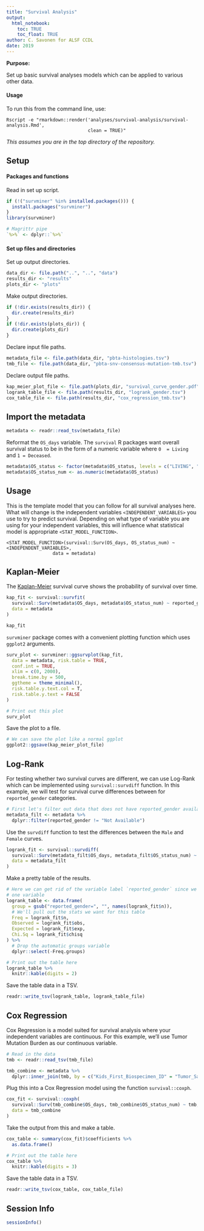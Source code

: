 ```yaml
---
title: "Survival Analysis"
output: 
  html_notebook:
    toc: TRUE
    toc_float: TRUE
author: C. Savonen for ALSF CCDL
date: 2019
---
```


**Purpose:** 

Set up basic survival analyses models which can be applied to various other data. 

#### Usage

To run this from the command line, use:
```
Rscript -e "rmarkdown::render('analyses/survival-analysis/survival-analysis.Rmd', 
                              clean = TRUE)" 
```

_This assumes you are in the top directory of the repository._

## Setup

#### Packages and functions

Read in set up script.

```r
if (!("survminer" %in% installed.packages())) {
  install.packages("survminer")
}
library(survminer)

# Magrittr pipe
`%>%` <- dplyr::`%>%`
```

#### Set up files and directories

Set up output directories. 

```r
data_dir <- file.path("..", "..", "data")
results_dir <- "results"
plots_dir <- "plots"
```

Make output directories.

```r
if (!dir.exists(results_dir)) {
  dir.create(results_dir)
}
if (!dir.exists(plots_dir)) {
  dir.create(plots_dir)
}
```

Declare input file paths. 

```r
metadata_file <- file.path(data_dir, "pbta-histologies.tsv")
tmb_file <- file.path(data_dir, "pbta-snv-consensus-mutation-tmb.tsv")
```

Declare output file paths. 

```r
kap_meier_plot_file <- file.path(plots_dir, "survival_curve_gender.pdf")
logrank_table_file <- file.path(results_dir, "logrank_gender.tsv")
cox_table_file <- file.path(results_dir, "cox_regression_tmb.tsv")
```

## Import the metadata

```r
metadata <- readr::read_tsv(metadata_file)
```

Reformat the `OS_days` variable. 
The `survival` R packages want overall survival status to be in the form of a 
numeric variable where `0  = Living` and `1 = Deceased`. 

```r
metadata$OS_status <- factor(metadata$OS_status, levels = c("LIVING", "DECEASED"))
metadata$OS_status_num <- as.numeric(metadata$OS_status)
```

## Usage 

This is the template model that you can follow for all survival analyses here. 
What will change is the independent variables `<INDEPENDENT_VARIABLES>` you use 
to try to predict survival. 
Depending on what type of variable you are using for your independent variables, 
this will influence what statistical model is appropriate `<STAT_MODEL_FUNCTION>`.

```
<STAT_MODEL_FUNCTION>(survival::Surv(OS_days, OS_status_num) ~ <INDEPENDENT_VARIABLES>,
                 data = metadata)
```

## Kaplan-Meier

The [Kaplan-Meier](https://www.ncbi.nlm.nih.gov/pmc/articles/PMC3059453/) 
survival curve shows the probability of survival over time.

```r
kap_fit <- survival::survfit(
  survival::Surv(metadata$OS_days, metadata$OS_status_num) ~ reported_gender,
  data = metadata
)

kap_fit
```

`survminer` package comes with a convenient plotting function which uses `ggplot2`
arguments. 

```r
surv_plot <- survminer::ggsurvplot(kap_fit,
  data = metadata, risk.table = TRUE,
  conf.int = TRUE,
  xlim = c(0, 2000),
  break.time.by = 500,
  ggtheme = theme_minimal(),
  risk.table.y.text.col = T,
  risk.table.y.text = FALSE
)

# Print out this plot
surv_plot
```

Save the plot to a file. 

```r
# We can save the plot like a normal ggplot
ggplot2::ggsave(kap_meier_plot_file)
```

## Log-Rank 

For testing whether two survival curves are different, we can use Log-Rank which
can be implemented using `survival::survdiff` function. 
In this example, we will test for survival curve differences between for 
`reported_gender` categories. 

```r
# First let's filter out data that does not have reported_gender available
metadata_filt <- metadata %>%
  dplyr::filter(reported_gender != "Not Available")
```

Use the `survdiff` function to test the differences between the `Male` and `Female` 
curves.

```r
logrank_fit <- survival::survdiff(
  survival::Surv(metadata_filt$OS_days, metadata_filt$OS_status_num) ~ reported_gender,
  data = metadata_filt
)
```

Make a pretty table of the results.

```r
# Here we can get rid of the variable label `reported_gender` since we only have
# one variable
logrank_table <- data.frame(
  group = gsub("reported_gender=", "", names(logrank_fit$n)),
  # We'll pull out the stats we want for this table
  Freq = logrank_fit$n,
  Observed = logrank_fit$obs,
  Expected = logrank_fit$exp,
  Chi.Sq = logrank_fit$chisq
) %>%
  # Drop the automatic groups variable
  dplyr::select(-Freq.groups)

# Print out the table here
logrank_table %>%
  knitr::kable(digits = 2)
```

Save the table data in a TSV.  

```r
readr::write_tsv(logrank_table, logrank_table_file)
```

## Cox Regression 

Cox Regression is a model suited for survival analysis where your independent 
variables are continuous. 
For this example, we'll use Tumor Mutation Burden as our continuous variable. 

```r
# Read in the data
tmb <- readr::read_tsv(tmb_file)
```

```r
tmb_combine <- metadata %>%
  dplyr::inner_join(tmb, by = c("Kids_First_Biospecimen_ID" = "Tumor_Sample_Barcode"))
```

Plug this into a Cox Regression model using the function `survival::coxph`. 

```r
cox_fit <- survival::coxph(
  survival::Surv(tmb_combine$OS_days, tmb_combine$OS_status_num) ~ tmb,
  data = tmb_combine
)
```

Take the output from this and make a table. 

```r
cox_table <- summary(cox_fit)$coefficients %>%
  as.data.frame()

# Print out the table here
cox_table %>%
  knitr::kable(digits = 3)
```

Save the table data in a TSV.  

```r
readr::write_tsv(cox_table, cox_table_file)
```

## Session Info

```r
sessionInfo()
```
